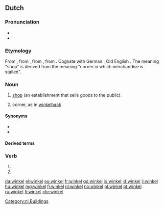{{also|Winkel}}
==Dutch==

===Pronunciation===
* {{IPA|/ˈʋɪŋkəl/|lang=nl}}
* {{audio|Nl-winkel.ogg|audio|lang=nl}}

===Etymology===
From {{inh|nl|dum|winkel||corner}}, from {{inh|nl|odt|winkel}}, from {{inh|nl|gem-pro|*winkilaz}}, from {{der|nl|ine-pro|*weng-||to bend, bow, arch, curve}}. Cognate with German {{m|de|Winkel}}, Old English {{m|ang|wincel}}. The meaning "shop" is derived from the meaning "corner in which merchandise is stalled".

===Noun===
{{nl-noun|m|-s|winkeltje}}

# [[shop]] (an establishment that sells goods to the public).
# {{lb|nl|obsolete}} corner, as in [[winkelhaak]]

====Synonyms====
* {{l|nl|store}}
* {{l|nl|boutique}}

====Derived terms====
{{der3
|{{l|nl|ijzerwinkel}}, {{l|nl|ijzerwarenwinkel}}
|{{l|nl|platenwinkel}}
|{{l|nl|sportwinkel}}
|{{l|nl|webwinkel}}
|{{l|nl|winkelen}}
|{{l|nl|winkelhaak}}
}}

===Verb===
{{nl-verb-form}}

# {{nl-verb form of|p=1|n=sg|t=pres|m=ind|winkelen}}
# {{nl-verb form of|m=imp|winkelen}}

[[Category:nl:Buildings]]

[[da:winkel]]
[[el:winkel]]
[[eu:winkel]]
[[fr:winkel]]
[[gd:winkel]]
[[io:winkel]]
[[id:winkel]]
[[li:winkel]]
[[hu:winkel]]
[[mg:winkel]]
[[fj:winkel]]
[[nl:winkel]]
[[no:winkel]]
[[pl:winkel]]
[[pt:winkel]]
[[ru:winkel]]
[[fi:winkel]]
[[chr:winkel]]